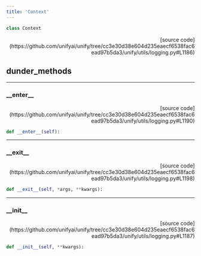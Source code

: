 ```yaml
---
title: 'Context'
---
```


```python
class Context
```

<p align="right">[source code](https://github.com/unifyai/unify/tree/cc3e30d38e604d235eaecf6538fac6ead97b5da3/unify/utils/logging.py#L1186)</p>



## dunder_methods

---

### \_\_enter\_\_

<p align="right">[source code](https://github.com/unifyai/unify/tree/cc3e30d38e604d235eaecf6538fac6ead97b5da3/unify/utils/logging.py#L1190)</p>

```python
def __enter__(self):
```



---

### \_\_exit\_\_

<p align="right">[source code](https://github.com/unifyai/unify/tree/cc3e30d38e604d235eaecf6538fac6ead97b5da3/unify/utils/logging.py#L1198)</p>

```python
def __exit__(self, *args, **kwargs):
```



---

### \_\_init\_\_

<p align="right">[source code](https://github.com/unifyai/unify/tree/cc3e30d38e604d235eaecf6538fac6ead97b5da3/unify/utils/logging.py#L1187)</p>

```python
def __init__(self, **kwargs):
```

